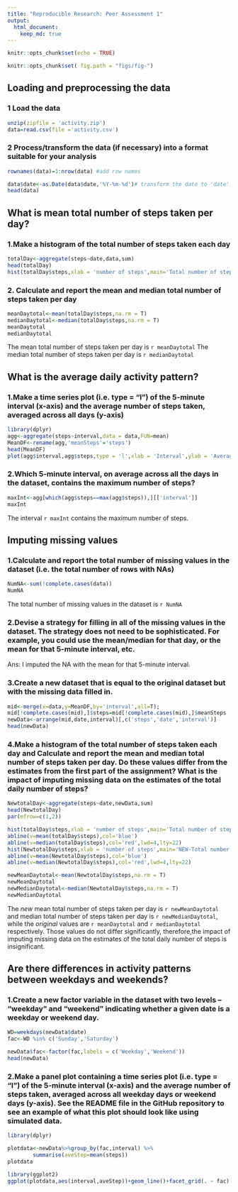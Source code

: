 ```yaml
---
title: "Reproducible Research: Peer Assessment 1"
output: 
  html_document:
    keep_md: true
---
```


```r

knitr::opts_chunk$set(echo = TRUE)

knitr::opts_chunk$set( fig.path = "figs/fig-")

```

## Loading and preprocessing the data
### 1 Load the data 
```r
unzip(zipfile = 'activity.zip')
data=read.csv(file ='activity.csv')

```
### 2 Process/transform the data (if necessary) into a format suitable for your analysis
```r

rownames(data)=1:nrow(data) #add row names

data$date<-as.Date(data$date,'%Y-%m-%d')# transform the date to 'date' format
head(data)

```


## What is mean total number of steps taken per day?

### 1.Make a histogram of the total number of steps taken each day

```r
totalDay<-aggregate(steps~date,data,sum)
head(totalDay)
hist(totalDay$steps,xlab = 'number of steps',main='Total number of steps per day')

```

### 2. Calculate and report the mean and median total number of steps taken per day
```r
meanDaytotal<-mean(totalDay$steps,na.rm = T)
medianDaytotal<-median(totalDay$steps,na.rm = T)
meanDaytotal
medianDaytotal


```


The mean total number of steps taken per day is  `r meanDaytotal`
The median total number of steps taken per day is  `r medianDaytotal`

## What is the average daily activity pattern?
### 1.Make a time series plot (i.e. type = "l") of the 5-minute interval (x-axis) and the average number of steps taken, averaged across all days (y-axis)

```r
library(dplyr)
agg<-aggregate(steps~interval,data = data,FUN=mean)
MeanDF<-rename(agg,'meanSteps'='steps')
head(MeanDF)
plot(agg$interval,agg$steps,type = 'l',xlab = 'Interval',ylab = 'Average number of steps')
```


### 2.Which 5-minute interval, on average across all the days in the dataset, contains the maximum number of steps?
```r
maxInt<-agg[which(agg$steps==max(agg$steps)),][['interval']]
maxInt
```
The interval `r maxInt` contains the maximum number of steps.

## Imputing missing values

### 1.Calculate and report the total number of missing values in the dataset (i.e. the total number of rows with NAs)
```r
NumNA<-sum(!complete.cases(data))
NumNA
```
The total number of missing values in the dataset is `r NumNA`  

### 2.Devise a strategy for filling in all of the missing values in the dataset. The strategy does not need to be sophisticated. For example, you could use the mean/median for that day, or the mean for that 5-minute interval, etc.
Ans: 
I imputed the NA with the mean for that 5-minute interval.

### 3.Create a new dataset that is equal to the original dataset but with the missing data filled in.
```r
mid<-merge(x=data,y=MeanDF,by='interval',all=T);
mid[!complete.cases(mid),]$steps=mid[!complete.cases(mid),]$meanSteps
newData<-arrange(mid,date,interval)[,c('steps','date','interval')]
head(newData)
```
### 4.Make a histogram of the total number of steps taken each day and Calculate and report the mean and median total number of steps taken per day. Do these values differ from the estimates from the first part of the assignment? What is the impact of imputing missing data on the estimates of the total daily number of steps?

```r
NewtotalDay<-aggregate(steps~date,newData,sum)
head(NewtotalDay)
par(mfrow=c(1,2))

hist(totalDay$steps,xlab = 'number of steps',main='Total number of steps per day',ylim = c(0,40))
abline(v=mean(totalDay$steps),col='blue')
abline(v=median(totalDay$steps),col='red',lwd=4,lty=22)
hist(NewtotalDay$steps,xlab = 'number of steps',main='NEW-Total number of steps per day',ylim = c(0,40))
abline(v=mean(NewtotalDay$steps),col='blue')
abline(v=median(NewtotalDay$steps),col='red',lwd=4,lty=22)
```
```r
newMeanDaytotal<-mean(NewtotalDay$steps,na.rm = T)
newMeanDaytotal
newMedianDaytotal<-median(NewtotalDay$steps,na.rm = T)
newMedianDaytotal

```
The *new* mean total number of steps taken per day is `r newMeanDaytotal` and median total number of steps taken per day is `r newMedianDaytotal`, while the *original* values are `r meanDaytotal` and `r medianDaytotal` respectively. Those values do not differ significantly, therefore,the impact of imputing missing data on the estimates of the total daily number of steps is insignificant.


## Are there differences in activity patterns between weekdays and weekends?

### 1.Create a new factor variable in the dataset with two levels – “weekday” and “weekend” indicating whether a given date is a weekday or weekend day.

```r

WD=weekdays(newData$date)
fac<-WD %in% c('Sunday','Saturday')

newData$fac<-factor(fac,labels = c('Weekday','Weekend'))
head(newData)
```

### 2.Make a panel plot containing a time series plot (i.e. type = "l") of the 5-minute interval (x-axis) and the average number of steps taken, averaged across all weekday days or weekend days (y-axis). See the README file in the GitHub repository to see an example of what this plot should look like using simulated data.
```r
library(dplyr)

plotdata<-newData%>%group_by(fac,interval) %>%
        summarise(aveStep=mean(steps))
plotdata
```

```r
library(ggplot2)
ggplot(plotdata,aes(interval,aveStep))+geom_line()+facet_grid(. ~ fac)
```





